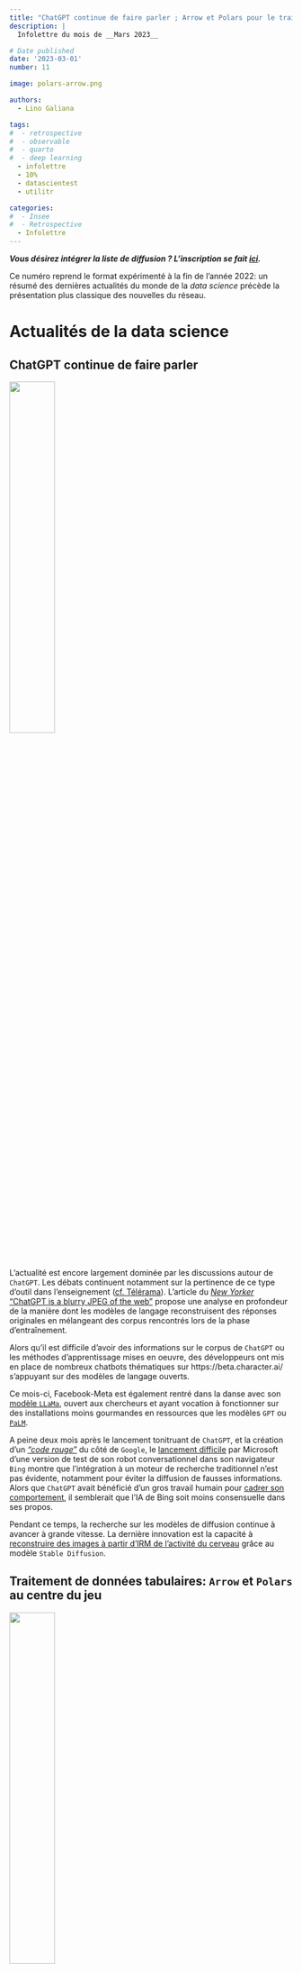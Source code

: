 ```yaml
---
title: "ChatGPT continue de faire parler ; Arrow et Polars pour le traitement de données tabulaires ; l'API Huggingface accessible depuis un navigateur web"
description: |
  Infolettre du mois de __Mars 2023__

# Date published
date: '2023-03-01'
number: 11

image: polars-arrow.png

authors:
  - Lino Galiana

tags:
#  - retrospective
#  - observable
#  - quarto
#  - deep learning
  - infolettre
  - 10%
  - datascientest
  - utilitr

categories:
#  - Insee
#  - Retrospective
  - Infolettre
---
```


:::{.callout-note}

__*Vous désirez intégrer la liste de diffusion ? L'inscription se fait [ici](https://grist.numerique.gouv.fr/o/ssphub/forms/jSjAV3L2F8mmiRVuVEpfF7/103).*__

:::

Ce numéro reprend le format expérimenté à la fin de l'année 2022:
un résumé des dernières actualités
du monde de la _data science_ précède la présentation plus classique des
nouvelles du réseau.  


# Actualités de la data science

## ChatGPT continue de faire parler

![](https://ssphub.netlify.app/post/retrospective2022/featured.png){width="40%" fig-align="center"}

L'actualité est encore largement dominée par les
discussions autour de `ChatGPT`.
Les débats continuent notamment sur la pertinence de
ce type d'outil dans l'enseignement ([cf. Télérama](https://www.telerama.fr/enfants/chatgpt-a-l-ecole-et-si-c-etait-bien-7014474.php)).
L'article du [_New Yorker_ "ChatGPT is a blurry JPEG of the web"](https://www.newyorker.com/tech/annals-of-technology/chatgpt-is-a-blurry-jpeg-of-the-web?utm_campaign=Data_Elixir&utm_source=Data_Elixir_424)
propose une analyse en profondeur de la manière dont les modèles
de langage reconstruisent des réponses originales en mélangeant
des corpus rencontrés lors de la phase d'entraînement. 

Alors qu'il est difficile d'avoir des informations sur le corpus
de `ChatGPT` ou les méthodes d'apprentissage mises en oeuvre, 
des développeurs ont mis en place de
nombreux chatbots thématiques sur https://beta.character.ai/
s'appuyant sur des modèles de langage ouverts. 

Ce mois-ci, Facebook-Meta est également rentré dans la danse avec son 
[modèle `LLaMa`](https://ai.facebook.com/blog/large-language-model-llama-meta-ai/),
ouvert aux chercheurs et ayant vocation à fonctionner sur des installations
moins gourmandes en ressources que les modèles `GPT` ou [`PaLM`](https://ai.googleblog.com/2022/04/pathways-language-model-palm-scaling-to.html).

A peine deux mois après le lancement tonitruant de `ChatGPT`,
et la création d'un _["code rouge"](https://www.nytimes.com/2022/12/21/technology/ai-chatgpt-google-search.html)_
du côté de `Google`, le [lancement difficile](https://www.lemonde.fr/economie/article/2023/02/22/les-rates-du-robot-conversationnel-de-microsoft-sur-bing_6162869_3234.html) par Microsoft 
d'une version de test de son robot conversationnel dans son navigateur `Bing`
montre que l'intégration à un moteur de recherche 
traditionnel n'est pas évidente, notamment pour éviter la diffusion de fausses informations. 
Alors que `ChatGPT` avait bénéficié d'un gros travail humain pour [cadrer son comportement](https://time.com/6247678/openai-chatgpt-kenya-workers/), il semblerait que l'IA de Bing
soit moins consensuelle dans ses propos.

Pendant ce temps, la recherche sur les modèles de diffusion continue à avancer à grande
vitesse. La dernière innovation est la capacité
à [reconstruire des images à partir d'IRM de l'activité du cerveau](https://sites.google.com/view/stablediffusion-with-brain/)
grâce au modèle `Stable Diffusion`. 

## Traitement de données tabulaires: `Arrow` et `Polars` au centre du jeu

![](polars-arrow.png){fig-align="center" width=40%}

Du côté des données tabulaires plus traditionnelles, 
Apache `Arrow` continue de s'affirmer comme un incontournable. 

La version 2.0 de `Pandas` qui vient de sortir permet de plus facilement
s'appuyer, en arrière-plan, sur `Arrow` plutôt que `Numpy`
qui offre des performances et des fonctionnalités
limitées sur données non numériques (cf. [https://datapythonista.me](https://datapythonista.me/blog/pandas-20-and-the-arrow-revolution-part-i)). 
Il s'agissait d'une des limites majeures de `Pandas`, identifiées dès 2017 par son
créateur Wes McKinney ([voir ici](https://wesmckinney.com/blog/apache-arrow-pandas-internals/))
qui est également très impliqué dans le développement d'Apache `Arrow`.

La librairie [`Polars`](https://www.pola.rs/) connait
une certaine [_hype_](https://airbyte.com/blog/pandas-2-0-ecosystem-arrow-polars-duckdb#the-alternatives) et va sans doute
devenir dans les mois à venir une librairie incontournable, en alternative à `Pandas`.
La [dernière version de `DuckDB`](https://duckdb.org/2023/02/13/announcing-duckdb-070.html) (sortie mi-février)
renforce l'interconnexion entre ces deux écosystèmes ([exemples](https://duckdb.org/docs/guides/python/polars.html)). 
Si vous voulez en savoir plus sur `Polars`, il est recommandé de suivre l'évolution de 
la liste _["Awesome Polars"](https://github.com/ddotta/awesome-polars)_ faite par Damien Dotta
(relayée par la très bonne _newsletter_ du site [Data Elixir](https://dataelixir.com/)) et 
de lire le _post_ à venir prochainement sur le blog de notre réseau.

Par ailleurs, l'article de Jordan Tigani ["Big data is dead"](https://motherduck.com/blog/big-data-is-dead/?utm_campaign=Data_Elixir&utm_source=Data_Elixir_424) vaut le détour. 

## `Huggingface.js`: l'API d'`HuggingFace` directement accessible depuis un navigateur web

![](hf-js.png){fig-align="center" width=40%}


`Huggingface` et `Observable` sont chacun devenus des incontournables dans leur domaine
(voir notre [_newsletter_ de décembre](https://ssphub.netlify.app/post/retrospective2022/)).
Alors un rapprochement entre ces deux univers, permettant d'utiliser
de nombreux modèles d'apprentissage via l'API d'`HuggingFace` directement dans le navigateur,
ça donne envie de s'amuser.

Le _notebook_, disponible
sur [`Observable`](https://observablehq.com/@huggingface/hello-huggingface-js-inference),
illustre la richesse des fonctionnalités disponibles. 


# Actualités du réseau: événements à venir

Place aux actualités de notre réseau avec les prochains événements
que nous organisons. 

## Première journée du réseau en avril

![](treso.webp){fig-align="center" width=30%}



Notre réseau organise des événements
virtuels depuis un an.
Pour renforcer l'esprit communautaire, nous proposons
une __journée du réseau le 17 avril, en présentiel__ 📅. 

Cet événement aura lieu dans le
tiers-lieu [la Tréso](https://www.latreso.fr/) à Malakoff. 
Pendant la journée se succèderont
plusieurs séquences pour
construire ensemble le réseau, partager autour du sujet
de la _data science_ et échanger ensemble.

Le programme et les
modalités pratiques d'inscription seront communiqués prochainement ! 
Vous pouvez néanmoins déjà marquer la date dans votre calendrier. 

## Présentation de la documentation collaborative _Carpentries_

Pour favoriser l'adoption des langages `R`, `Python` et `Git`
dans les administrations, le
programme `ModernStat` piloté par l'OCDE et Statistics Canada,
a lancé un projet nommé `Meta Academy` et
s'est rapproché de l'organisation américaine `Carpentries`
dont l'objectif est de proposer
des parcours progressifs de formation
dans les langages _open source_, associés à des documentations
disponibles de manière ouverte. 

L'absence de contenu en Français et l'orientation principalement
académique des [contenus](https://datacarpentry.org/lessons/)
a amené le programme `ModernStat` 
à proposer aux _Carpentries_ de créer de nouveaux parcours
de formations en Français. Ces programmes seraient créés
par des membres de la communauté francophone des utilisateurs
des langages `R`, `Python` et `Git`.

Kate Burnett-Isaacs, de Statistics Canada, nous présentera 
l'initiative le __mardi 28 mars à 15h__ 📅
([invitation `Outlook` ](https://minio.lab.sspcloud.fr/ssphub/diffusion/website/2023-03-carpentries/carpentries.ics)).
La présentation aura lieu
en Anglais et sera suivie d'un
échange (Français et Anglais possibles).
Si vous êtes intéressés
par la manière dont les nombreux contenus créés par
les membres du réseau pourraient prendre place
dans ce cadre, n'hésitez pas à venir pour en savoir plus !
Informations pratiques [ici](https://ssphub.netlify.app/talk/presentation-du-projet-meta-academy-carpentries/) !


## Masterclass datascientest

![](datascientest.png){fig-align="center" width="25%"} 

Les inscriptions à nos cycles de _masterclass_ `datascientest` sont toujours
ouvertes ! Pendant le mois de mars, nous continuerons d'avancer dans
les __deux cursus parallèles__.

En premier lieu, 
la masterclass d'introduction au deep learning (__10 mars de 10h à 12h__ 📅)
permettra d'initier notre
parcours de _computer vision_ avec la présentation de 
certains concepts 
centraux du _deep learning_ (perceptron, convolution, _transfer learning_...).

La deuxième session mensuelle, ayant lieu le __24 mars de 10h à 12h__ 📅
sera elle l'occasion
d'avancer dans notre parcours NLP 
grâce au sujet de la similarité textuelle et de la classification de textes avec
des méthodes d'_embeddings_.

:::{.callout-note}

__Pour vous inscrire, il suffit de remplir [ce formulaire](https://framaforms.org/participation-aux-masterclass-datascientest-1675096179) !__

:::



# Actualités du réseau: dernières nouveautés

## Onyxia

![](https://ssphub.netlify.app/post/onyxia/featured.png){fig-align="center" width="45%"} 

Le [dernier post](https://ssphub.netlify.app/post/onyxia/) sur le site
web du réseau revient sur le projet `Onyxia`, 
le logiciel initié par l'équipe innovation de l'Insee et mis à disposition
sur [`Github`](https://github.com/InseeFrLab/onyxia-web) pour 
permettre à d'autres organisations de développer une infrastructure
de _data science_ à l'état de l'art.

Pour en savoir plus
sur le contexte de naissance d'Onyxia,
les choix techniques mis en oeuvre ou la communauté des 
réutilisateurs, c'est [par ici](https://ssphub.netlify.app/post/onyxia/).


## Replay de l'événement autour des packages facilitant l'accès à l'open data de l'Insee

![](dessin-opendata.png){fig-align="center" width="40%"} 

Le _replay_ des présentations des
packages [`Doremifasol`](https://inseefrlab.github.io/DoReMIFaSol/) (`R`)
et [`Pynsee`](https://github.com/InseeFrLab/pynsee) (`Python`) lors de notre
événement du __13 février__ autour des packages facilitant l'accès
à l'open data de l'Insee est en ligne ! 

La vidéo et les supports présentés sont mis à disposition
sur le [site web du réseau](https://ssphub.netlify.app/talk/presentation-des-packages-r-et-python-pour-acceder-a-lopen-data-de-linsee/)

## Programme 10%

La journée de lancement du programme 10% annonce une saison prometteuse !
Plus de 50 personnes, issues d'un large panel d'administrations, se 
sont rencontrées et ont échangées autour de projets mutualisables. 
Au final, une demi-douzaine de projets ont déjà été identifiés. 

Si vous n'étiez pas disponible lors de cette première journée, il 
est possible à tout moment de rejoindre cette communauté.
Le prochain atelier a lieu le __14 mars au Lieu de la Transformation Publique__ 📅 !